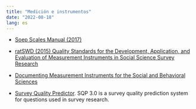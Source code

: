 ---
title: "Medición e instrumentos"
date: "2022-08-18"
lang: es
---

- [Soep Scales Manual (2017)](https://www.diw.de/documents/publikationen/73/diw_01.c.571151.de/diw_ssp0423.pdf)

- [ratSWD (2015) Quality Standards for the Development, Application, and Evaluation of Measurement Instruments in Social Science Survey Research ](https://encuestas-sociales.netlify.app/files/lecturas/RatSWD_WP_245.pdf)

- [Documenting Measurement Instruments for the Social
and Behavioral Sciences](https://www.gesis.org/fileadmin/upload/SDMwiki/2020_schmidt_measurement_1.pdf)

- [Survey Quality Predictor](https://sqp.gesis.org/). SQP 3.0 is a survey quality prediction system for questions used in survey research.

